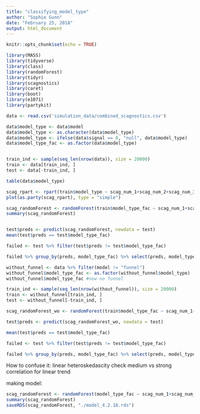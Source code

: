 ```yaml
---
title: "classifying_model_type"
author: "Sophie Gunn"
date: "February 25, 2018"
output: html_document
---
```


```r
knitr::opts_chunk$set(echo = TRUE)
```

```r
library(MASS)
library(tidyverse)
library(class)
library(randomForest)
library(tidyr)
library(scagnostics)
library(caret)
library(boot)
library(e1071)
library(partykit)
```

```r
data <- read.csv('simulation_data/combined_scagnostics.csv')

```


```r
data$model_type <- data$model
data$model_type <- as.character(data$model_type)
data$model_type <- ifelse(data$signal == 0, "null", data$model_type) 
data$model_type_fac <- as.factor(data$model_type)


train_ind <- sample(seq_len(nrow(data)), size = 20000)
train <- data[train_ind, ]
test <- data[-train_ind, ] 

table(data$model_type)
```

```r
scag_rpart <- rpart(train$model_type ~ scag_num_1+scag_num_2+scag_num_3+scag_num_4+scag_num_5+scag_num_6+scag_num_7+scag_num_8+scag_num_9, data = train)
plot(as.party(scag_rpart), type = "simple")

scag_randomForest <- randomForest(train$model_type_fac ~ scag_num_1+scag_num_2+scag_num_3+scag_num_4+scag_num_5+scag_num_6+scag_num_7+scag_num_8+scag_num_9, data = train)
summary(scag_randomForest)


test$preds <- predict(scag_randomForest, newdata = test)
mean(test$preds == test$model_type_fac)

failed <- test %>% filter(test$preds != test$model_type_fac)

failed %>% group_by(preds, model_type_fac) %>% select(preds, model_type_fac) %>% table()


```

```r
without_funnel <- data %>% filter(model != "funnel")
without_funnel$model_type_fac <- as.factor(without_funnel$model_type)
without_funnel$model_type_fac #now no funnel

train_ind <- sample(seq_len(nrow(without_funnel)), size = 20000)
train <- without_funnel[train_ind, ]
test <- without_funnel[-train_ind, ] 

scag_randomForest_wo <- randomForest(train$model_type_fac ~ scag_num_1+scag_num_2+scag_num_3+scag_num_4+scag_num_5+scag_num_6+scag_num_7+scag_num_8+scag_num_9, data = train, ntree = 400, mtry = 3)

test$preds <- predict(scag_randomForest_wo, newdata = test)

mean(test$preds == test$model_type_fac)

failed <- test %>% filter(test$preds != test$model_type_fac)

failed %>% group_by(preds, model_type_fac) %>% select(preds, model_type_fac) %>% table()
```


How to confuse it:
linear heteroskedascity
check medium vs strong correlation for linear trend


making model:
```r
scag_randomForest <- randomForest(model_type_fac ~ scag_num_1+scag_num_2+scag_num_3+scag_num_4+scag_num_5+scag_num_6+scag_num_7+scag_num_8+scag_num_9, data = data)
summary(scag_randomForest)
saveRDS(scag_randomForest, "./model_4.2.18.rds")
```